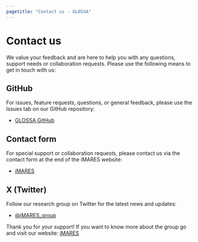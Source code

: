 ```yaml
---
pagetitle: "Contact us - GLOSSA"
---
```


# Contact us

We value your feedback and are here to help you with any questions, support needs or collaboration requests. Please use the following means to get in touch with us:

## GitHub

For issues, feature requests, questions, or general feedback, please use the Issues tab on our GitHub repository:

- [GLOSSA GitHub](https://github.com/jmestret/glossa/issues)

## Contact form

For special support or collaboration requests, please contact us via the contact form at the end of the iMARES website:

- [iMARES](https://imares.science/)

## X (Twitter)

Follow our research group on Twitter for the latest news and updates:

-   [\@iMARES_group](https://x.com/iMARES_group)

Thank you for your support! If you want to know more about the group go and visit our website: [iMARES](https://imares.science/)
